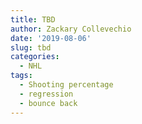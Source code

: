 ```yaml
---
title: TBD
author: Zackary Collevechio
date: '2019-08-06'
slug: tbd
categories:
  - NHL
tags:
  - Shooting percentage
  - regression
  - bounce back
---
```

